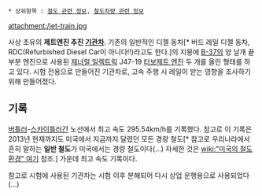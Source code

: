  * 상위항목 : [[철도 관련 정보]], [[철도차량 관련 정보]]

attachment:/jet-train.jpg

사상 초유의 '''제트엔진 추진 [[기관차]]'''. 기존의 일반적인 디젤 동차[* 버드 레일 디젤 동차, RDC(Refurbished Diesel Car이 아니다!!)라고도 한다.]의 지붕에 [[B-37]]의 양 날개 끝부분 엔진으로 사용된 [[제너럴 일렉트릭]] J47-19 [[터보제트 엔진]] 두 개를 올린 형태를 하고 있다. 시험 전용으로 만들어진 기관차로, 고속 주행 시 레일이 받는 영향을 조사하기 위해 만들어졌다.

== 기록 ==

[[버틀러]]-[[스카이틀러]]간 노선에서 최고 속도 295.54km/h를 기록했다. 참고로 이 기록은 2013년 현재까지도 미국에서 지금까지 달렸던 모든 경량 철도[* 참고로 우리나라에서 흔히 말하는 '''일반 철도'''가 미국에서는 경량 철도이다(...) 자세한 것은 [[wiki:"미국의 철도 환경" 여기]] 참조.] 가운데 최고 속도 기록이다.

참고로 시험에 사용된 기관차는 시험 이후 분해되어 다시 상업 운행용으로 사용되었다(...)
